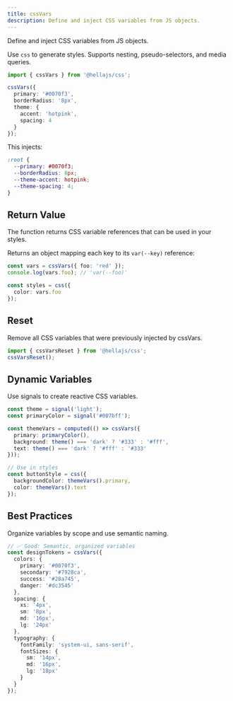 ```yaml
---
title: cssVars
description: Define and inject CSS variables from JS objects.
---
```


<p >Define and inject CSS variables from JS objects.</p>

Use `css` to generate styles. Supports nesting, pseudo-selectors, and media queries.

```typescript
import { cssVars } from '@hellajs/css';

cssVars({
  primary: '#0070f3',
  borderRadius: '8px',
  theme: {
    accent: 'hotpink',
    spacing: 4
  }
});
```

This injects:

```css
:root {
  --primary: #0070f3;
  --borderRadius: 8px;
  --theme-accent: hotpink;
  --theme-spacing: 4;
}
```

## Return Value

The function returns CSS variable references that can be used in your styles.

Returns an object mapping each key to its `var(--key)` reference:

```typescript
const vars = cssVars({ foo: 'red' });
console.log(vars.foo); // 'var(--foo)'

const styles = css({
  color: vars.foo
});
```

## Reset

Remove all CSS variables that were previously injected by cssVars.

```typescript
import { cssVarsReset } from '@hellajs/css';
cssVarsReset();
```

## Dynamic Variables

Use signals to create reactive CSS variables.

```typescript
const theme = signal('light');
const primaryColor = signal('#007bff');

const themeVars = computed(() => cssVars({
  primary: primaryColor(),
  background: theme() === 'dark' ? '#333' : '#fff',
  text: theme() === 'dark' ? '#fff' : '#333'
}));

// Use in styles
const buttonStyle = css({
  backgroundColor: themeVars().primary,
  color: themeVars().text
});
```

## Best Practices

Organize variables by scope and use semantic naming.

```typescript
// ✅ Good: Semantic, organized variables
const designTokens = cssVars({
  colors: {
    primary: '#0070f3',
    secondary: '#7928ca',
    success: '#28a745',
    danger: '#dc3545'
  },
  spacing: {
    xs: '4px',
    sm: '8px',
    md: '16px',
    lg: '24px'
  },
  typography: {
    fontFamily: 'system-ui, sans-serif',
    fontSizes: {
      sm: '14px',
      md: '16px',
      lg: '18px'
    }
  }
});
```